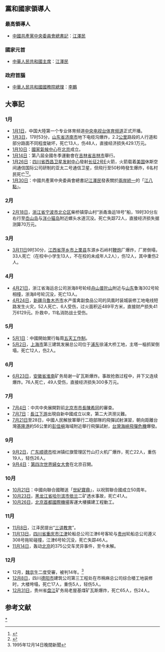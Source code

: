 {{ChinaYearTOC|1995}}
{{C20YearInTopic|1995}}

==黨和國家領導人==
===最高領導人===
*[[中國共產黨中央委員會總書記|中國共產黨中央委員會總書記]]：[[江澤民|江澤民]]
===國家元首===
*[[中華人民共和國主席|中華人民共和國主席]]：[[江澤民|江澤民]]
===政府首腦===
*[[中華人民共和國國務院總理|中華人民共和國國務院總理]]：[[李鵬|李鵬]]

== 大事記 ==
=== 1月 ===
*[[1月1日|1月1日]]，中国大陸第一个专业体育频道[[中央电视台体育频道|中央电视台体育频道]]正式开播。
*[[1月3日|1月3日]]，17时53分，[[山东省|山东省]][[济南市|济南市]]地下电缆沟爆炸，2.2[[公里|公里]]路段的人行道和部分路面不同程度破坏，死亡13人，伤48人，直接经济损失429.1万元。
*[[1月10日|1月10日]]：[[國家氣候中心|國家氣候中心]]在[[北京|北京]]成立。
*[[1月14日|1月14日]]：第八屆全國冬季運動會在[[吉林省|吉林省]][[吉林市|吉林市]]舉行。
*[[1月26日|1月26日]]：[[四川省|四川省]][[西昌卫星发射中心|西昌卫星发射中心]]發射[[长征2号E|长征2号E]]火箭，火箭载着[[美国|美国]]休斯空间通信国际公司研制的亚太二号通信卫星，但飛行至50秒時發生爆炸，6名村民死亡<ref>{{Cite web |url=http://www.calt.com/n485/n841/n842/c5430/content.html |title=1995年1月26日，长征二号E火箭发射“亚太二号”通信卫星失利 |date=2016-05-25 |accessdate=2020-04-25 |archive-date=2020-04-22 |archive-url=https://web.archive.org/web/20200422043038/http://www.calt.com/n485/n841/n842/c5430/content.html |dead-url=no }}</ref><ref>{{youtube|WI-RN2_h9GI|中国の宇宙開発 長征2号3号の失敗}}</ref>。
*[[1月30日|1月30日]]：中國共產黨中央委員會總書記[[江澤民|江澤民]]發表關於[[兩岸統一|兩岸統一]]的「[[江八點|江八點]]」。
=== 2月 ===
*[[2月18日|2月18日]]，[[浙江省|浙江省]][[宁波市|宁波市]][[北仑区|北仑区]]柴桥镇穿山村“浙甬渔运18号”船，19时30分左右行至[[岙山岛|岙山岛]]与[[洋小猫岛|洋小猫岛]]附近螺头水道沉没。死亡失踪72人，直接经济损失据测算70万元。
=== 3月 ===
*[[3月11日|3月11日]]9时30分，[[江西省|江西省]][[萍乡市|萍乡市]][[上栗县|上栗县]]东源乡石岭村[[鞭炮|鞭炮]]厂爆炸，厂房倒塌，33人死亡（在校中小学生13人，不在校的未成年人2人），伤12人，其中重伤2人。
=== 4月 ===
*[[4月21日|4月21日]]，浙江省海运总公司浙海8号轮经[[舟山|舟山]][[普陀山|普陀山]]附近与[[山东|山东]]鲁海302号轮相撞，浙海8号轮沉没，死亡13人。
*[[4月24日|4月24日]]，[[新疆|新疆]][[乌鲁木齐市|乌鲁木齐市]]水产蛋禽副食品公司的凤凰时装城装修工地电线短路发生火灾，52人死亡、6人受伤，过火面积近489平方米，直接财产损失41万6129元。扑救中，11名消防战士受伤。
=== 5月 ===
*[[5月1日|5月1日]]：中國開始實行每周[[五天工作制|五天工作制]]。
*[[5月2日|5月2日]]，[[上海市|上海市]]第三建筑发展总公司位于[[浦东|浦东]]徐浦大桥工地，主塔一榀抓架倒塌，死亡12人，伤2人。
=== 6月 ===
*[[6月23日|6月23日]]，[[安徽省|安徽省]][[淮南|淮南]]矿务局谢一矿瓦斯爆炸。事故抢救过程中，井下又连续爆炸。76人死亡，49人受伤，直接经济损失300多万元。
=== 7月 ===
*[[7月4日|7月4日]]：中共中央展開對前[[北京市市長|北京市市長]][[陳希同|陳希同]]的審查。
*[[7月7日|7月7日]]：[[長江下游|長江下游]]出現自新中國成立以來，第二大洪澇災難。
*[[7月21日|7月21日]]至28日，中國人民解放軍舉行二砲部隊的飛彈試射演習，朝向距離台灣[[基隆港|基隆港]]約56公里的[[彭佳嶼|彭佳嶼]]海域附近舉行飛彈試射，[[台灣海峽飛彈危機|台灣海峽飛彈危機]]爆發。
=== 9月 ===
*[[9月2日|9月2日]]，[[广东|广东]][[顺德市|顺德市]]桂洲镇红旗管理区竹山打火机厂爆炸，死亡22人，重伤19人，轻伤26人。
*[[9月4日|9月4日]]：[[第四次世界婦女大會|第四次世界婦女大會]]在北京召開。

=== 10月 ===
*[[10月21日|10月21日]]：中國向聯合國贈送「[[世紀寶鼎|世紀寶鼎]]」，以祝賀聯合國成立50周年。
*[[10月23日|10月23日]]，[[黑龙江省|黑龙江省]][[哈尔滨市|哈尔滨市]][[依兰|依兰]]二矿透水事故，死亡41人。
*[[10月26日|10月26日]]，[[北京首都國際機場|北京首都國際機場]]客運大樓擴建工程動工。
=== 11月 ===
*[[11月8日|11月8日]]，江泽民提出“[[三讲教育|三讲教育]]”。
*[[11月13日|11月13日]]，[[四川省|四川省]][[重庆市|重庆市]][[江津区|江津]]轮船总公司江津6号客轮与[[贵州|贵州]]轮船总公司遵义308号拖轮碰撞，江津6号轮沉没，死亡失踪46人。
*[[11月14日|11月14日]]，轰动[[北京市|北京]]的375公交车灵异事件，至今未解。
=== 12月 ===
*12月，[[魏京生|魏京生]]二度受審，被判14年。<ref>1995年12月14日晚間新聞</ref>
*[[12月8日|12月8日]]，四川[[德阳市|德阳市]]建筑公司第三工程处在市棉麻总公司综合楼工地装修时，大楼垮塌，死亡17人，重伤5人，轻伤5人。
*[[12月31日|12月31日]]，贵州省[[盘江|盘江]]矿务局老屋基煤矿瓦斯爆炸，死亡65人，伤24人。

== 参考文献 ==
<div class="references-small">
<references />
</div>
{{Portal:中國大陸新聞動態/Footer}}
[[Category:1995年中國|*]]